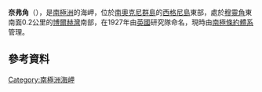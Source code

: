 {{coord|60|43|S|45|37|W|source:GNIS|display=title}}

'''奈弗角'''（{{lang-en|Knife Point}}），是[[南極洲|南極洲]]的海岬，位於[[南奧克尼群島|南奧克尼群島]]的[[西格尼島|西格尼島]]東部，處於[[穆靈角|穆靈角]]東南面0.2公里的[[博爾赫灣|博爾赫灣]]南部，在1927年由[[英國|英國]]研究隊命名，現時由[[南極條約體系|南極條約體系]]管理。

==參考資料==
{{cite gnis | type = antarid | id = 8068| name = Knife Point | accessdate = 2013-05-10}}

{{Antarctica-geo-stub}}
[[Category:南極洲海岬|Category:南極洲海岬]]